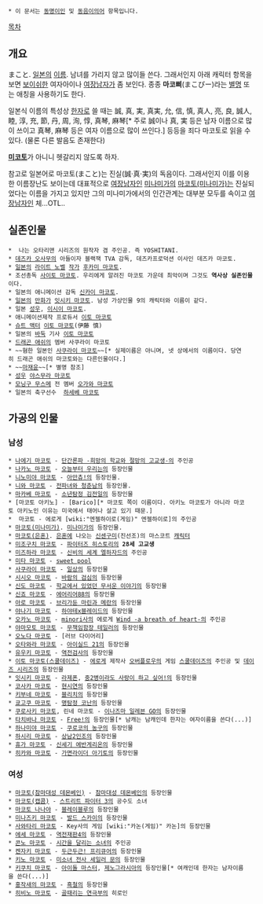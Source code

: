  * 이 문서는 [[동명이인]] 및 [[동음이의어]] 항목입니다.

[[목차]]
== 개요 ==
まこと. [[일본]]의 [[이름]]. 남녀를 가리지 않고 많이들 쓴다. 그래서인지 아래 캐릭터 항목을 보면 [[보이쉬]]한 여자아이나 [[여장남자]]가 좀 보인다. 종종 '''마코삐'''(まこぴー)라는 [[별명]] 또는 애칭을 사용하기도 한다.

일본식 이름의 특성상 [[한자]]로 쓸 때는 誠, 真, 実, 真実, 允, 信, 慎, 真人, 亮, 良, 誠人, 睦, 淳, 充, 節, 丹, 周, 洵, 惇, 真琴, 麻琴[* 주로 誠이나 真, 実 등은 남자 이름으로 많이 쓰이고 真琴, 麻琴 등은 여자 이름으로 많이 쓰인다.] 등등을 죄다 마코토로 읽을 수 있다. (물론 다른 발음도 존재한다)

'''[[미코토]]'''가 아니니 헷갈리지 않도록 하자.

참고로 일본어로 마코토(まこと)는 진실(誠·真·実)의 독음이다. 그래서인지 이를 이용한 이름장난도 보이는데 대표적으로 [[여장남자]]인 [[미나미가]]의 [[마코토(미나미가)]]는 진실되었다는 이름을 가지고 있지만 그의 미나미가에서의 인간관계는 대부분 모두를 속이고 [[여장남자]]인 체...OTL.. 

== 실존인물 ==
 *  나는 오타리맨 시리즈의 원작자 겸 주인공. 즉 YOSHITANI.
 * [[데즈카 오사무]]의 아들이자 블랙잭 TVA 감독, 데즈카프로덕션 이사인 데즈카 마코토.
 * [[일본]]의 [[라이트 노벨]] [[작가]] [[후카미 마코토]].
 * 조선총독 [[사이토 마코토]]. 우리에게 알려진 마코토 가운데 최악이며 그것도 '''역사상 실존인물'''이다.
 * 일본의 애니메이션 감독 [[신카이 마코토]].
 * [[일본]]의 [[만화가]] [[잇시키 마코토]]. 남성 가상인물 9의 캐릭터와 이름이 같다.
 * 일본 [[성우]], [[이시이 마코토]].
 * 애니메이션제작 프로듀서 [[이토 마코토]]
 * [[슈트 액터]] [[이토 마코토]](伊藤 慎)
 * 일본의 [[바둑]] 기사 [[이토 마코토]]
 * [[드래곤 애쉬]]의 멤버 사쿠라이 마코토
 * ~~혐한 일본인 [[타카다 마코토|사쿠라이 마코토]]~~[* 실제이름은 아니며, 넷 상에서의 이름이다. 당연히 드래곤 애쉬의 마코토와는 다른인물이다.]
 * ~~[[마재윤]]~~[* 별명 참조]
 * [[성우]] [[야스무라 마코토]]
 * [[모닝구 무스메]] 전 멤버 [[오가와 마코토]]
 * 일본의 축구선수  [[하세베 마코토]]

== 가공의 인물 ==
=== 남성 ===
 * [[나에기 마코토]] - [[단간론파 -희망의 학교와 절망의 고교생-]]의 주인공
 * [[나카노 마코토]] - [[오늘부터 우리는]]의 등장인물
 * [[니노미야 마코토]] - [[아만츄!]]의 등장인물.
 * [[니와 마코토]] - [[전파녀와 청춘남]]의 등장인물.
 * [[마카베 마코토]] - [[소년탐정 김전일]]의 등장인물
 * [마코토 아키노] - [Barico][* 마코토 쪽이 이름이다. 아키노 마코토가 아니라 마코토 아키노인 이유는 미국에서 태어나 살고 있기 때문.]
 *  마코토 - 에로게 [wiki:"엔젤하이로(게임)" 엔젤하이로]의 주인공
 * [[마코토(미나미가)]]. [[미나미가]]의 등장인물.
 * [[마코토(은혼)]]. [[은혼]]에 나오는 [[신센구미]](진선조)의 마스코트 [[캐릭터]]
 * [[미조구치 마코토]] - [[파이터즈 히스토리]]의 '''28세 고교생''' 
 * [[미즈하라 마코토]] - [[신비의 세계 엘하자드]]의 주인공
 * [[미타 마코토]] - [[sweet pool]]
 * [[사쿠라이 마코토]] - [[일상(만화)|일상]]의 등장인물 
 * [[시시오 마코토]] - [[바람의 검심]]의 등장인물
 * [[신도 마코토]] - [[학교에서 있었던 무서운 이야기]]의 등장인물
 * [[신죠 마코토]] - [[에어리어88]]의 등장인물
 * [[아로 마코토]] - [[브리가둔 마린과 메란]]의 등장인물
 * [[야나기 마코토]] - [[하야테x블레이드]]의 등장인물
 * [[오카노 마코토]] - [[minori]]사의 에로게 [[Wind -a breath of heart-]]의 주인공
 * [[야마모토 마코토]] - [[무책임함장 테일러]]의 등장인물
 * [[오노다 마코토]] - [러브 다이어리]
 * [[오타와라 마코토]] - [[아이실드 21]]의 등장인물
 * [[유우키 마코토]] - [[역전검사]]의 등장인물
 * [[이토 마코토(스쿨데이즈)]] - [[에로게]] 제작사 [[오버플로우]]의 게임 [[스쿨데이즈]]의 주인공 및 [[데이즈 시리즈]]의 등장인물
 * [[잇시키 마코토]] - [[라제폰]], [[중2병이라도 사랑이 하고 싶어!]]의 등장인물 
 * [[코사카 마코토]] - [[현시연]]의 등장인물
 * [[키부네 마코토]] - [[블리치]]의 등장인물 
 * [[쿄고쿠 마코토]] - [[명탐정 코난]]의 등장인물
 * [[쿠로사키 마코토]], 린네 마코토 - [[이나즈마 일레븐 GO]]의 등장인물 
 * [[타치바나 마코토]] - [[Free!]]의 등장인물[* 남캐는 남캐인데 한자는 여자이름을 쓴다(...)]
 * [[하나미야 마코토]] - [[쿠로코의 농구]]의 등장인물
 * [[하시리 마코토]] - [[상남2인조]]의 등장인물
 * [[휴가 마코토]] - [[신세기 에반게리온]]의 등장인물
 * [[히카와 마코토]] - [[가면라이더 아기토]]의 등장인물

=== 여성 ===
 * [[마코토(참마대성 데몬베인)]] - [[참마대성 데몬베인]]의 등장인물
 * [[마코토(캡콤)]] - [[스트리트 파이터 3]]의 공수도 소녀
 * [[마코토 나나야]] - [[블레이블루]]의 등장인물
 * [[미나즈키 마코토]] - [[발드 스카이]]의 등장인물
 * [[사와타리 마코토]] - Key사의 게임 [wiki:"카논(게임)" 카논]의 등장인물
 * [[에세 마코토]] - [[역전재판4]]의 등장인물
 * [[콘노 마코토]] - [[시간을 달리는 소녀]]의 주인공
 * [[켄자키 마코토]] - [[두근두근! 프리큐어]]의 등장인물
 * [[키노 마코토]] - [[미소녀 전사 세일러 문]]의 등장인물
 * [[키쿠치 마코토]] - [[아이돌 마스터]], [[제노그라시아]]의 등장인물[* 여캐인데 한자는 남자이름을 쓴다(...)]
 * [[홍작새의 마코토]] - [[흑철]]의 등장인물
 * [[히비노 마코토]] - [[골때리는 연극부]]의 히로인
